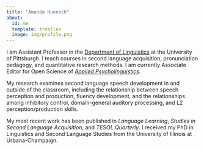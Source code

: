 ```yaml
---
title: "Amanda Huensch"
about:
  id: me
  template: trestles
  image: img/profile.png
---
```


:::{#me}

I am Assistant Professor in the [Department of Linguistics](https://www.linguistics.pitt.edu/) at the University of Pittsburgh. I teach courses in second language acquisition, pronunciation pedagogy, and quantitative research methods. I am currently Associate Editor for Open Science of [*Applied Psycholinguistics*](https://www.cambridge.org/core/journals/applied-psycholinguistics).

My research examines second language speech development in and outside of the classroom, including the relationship between speech perception and production, fluency development, and the relationships among inhibitory control, domain-general auditory processing, and L2 perception/production skills.

My most recent work has been published in *Language Learning*, *Studies in Second Language Acquisition*, and *TESOL Quarterly*. I received my PhD in Linguistics and Second Language Studies from the University of Illinois at Urbana-Champaign.

:::

